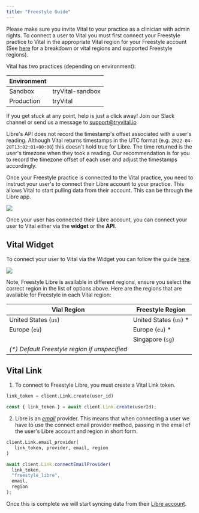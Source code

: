 ```yaml
---
title: "Freestyle Guide"
---
```


<Info>

Please make sure you invite Vital to your practice as a clinician with admin rights. To connect a user to Vital you must first connect your Freestyle practice to Vital in the appropriate Vital region for your Freestyle account (See [here](#vital-freestyle-supported-regions) for a breakdown or vital regions and supported Freestyle regions).

Vital has two practices (depending on environment):

| Environment |                  |
| ----------- | ---------------- |
| Sandbox     | tryVital-sandbox |
| Production  | tryVital         |

If you get stuck at any point, help is just a click away! Join our Slack channel or send us a message to support@tryvital.io

</Info>

<Warning>

Libre's API does not record the timestamp's offset associated with a user's reading.
Although Vital returns timestamps in the UTC format (e.g. `2022-04-20T13:02:01+00:00`) this doesn't hold true for Libre. The time returned is the user's timezone when they took a reading. Our recommendation is for you to record the timezone offset
of each user and adjust the timestamps accordingly.

</Warning>

Once your Freestyle practice is connected to the Vital practice, you need to instruct your user's to connect their Libre account to your practice.
This allows Vital to start pulling data from their account. This can be through the Libre app.

<img src="../../img/connect_libreview.png" className="w-2/5 block mx-auto" />

Once your user has connected their Libre account, you can connect your user to Vital
either via the **widget** or the **API**.

## Vital Widget

To connect your user to Vital via the Widget you can follow the guide [here](wearables/vital-link/launching_link).

<img src="../../img/libre_connect.png" className="w-2/5 block mx-auto" />

Note, Freestyle Libre is available in different regions, ensure you select the correct region in the list of options above. Here are the regions that are available for Freestyle in each Vital region:

<a name="vital-freestyle-supported-regions"></a>

| Vial Region                                    | Freestyle Region        |
| ---------------------------------------------- | ----------------------- |
| United States (`us`)                           | United States (`us`) \* |
| Europe (`eu`)                                  | Europe (`eu`) \*        |
|                                                | Singapore (`sg`)        |
| _(\*) Default Freestyle region if unspecified_ |

## Vital Link

1. To connect to Freestyle Libre, you must create a Vital Link token.

<SnippetGroup>

```python Connecting email provider
link_token = client.Link.create(user_id)
```

```js JavaScript
const { link_token } = await client.Link.create(userId);
```

</SnippetGroup>

2. Libre is an [_email_](wearables/vital-link/customization#email) provider.
   This means that when connecting a user we have to use
   the connect email provider method, passing in the email of the user's Libre account and region in short form.

<SnippetGroup>

```python Connecting email provider
client.Link.email_provider(
   link_token, provider, email, region
)
```

```js JavaScript
await client.Link.connectEmailProvider(
  link_token,
  "freestyle_libre",
  email,
  region
);
```

</SnippetGroup>

Once this is complete we will start syncing data from their [Libre account](/api-details/data_flow).
